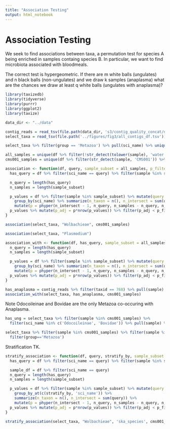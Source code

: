 ```yaml
---
title: "Association Testing"
output: html_notebook
---
```


# Association Testing

We seek to find associations between taxa, a permutation test for species A being enriched in samples containg species B. In particular, we want to find microbiota associated with bloodmeals.

The correct test is hypergeometric. If there are m white balls (ungulates) and n black balls (non-ungulates) and we draw k samples (anaplasma) what are the chances we draw at least q white balls (ungulates with anaplasma)?

```r
library(taxizedb)
library(tidyverse)
library(purrr)
library(ggplot2)
library(taxize)
```

```r
data_dir <- "../data"
```

```r
contig_reads = read_tsv(file.path(data_dir, 's3/contig_quality_concat/decontam_sample_read_counts.tsv'))
select_taxa = read_tsv(file.path('../figures/fig3/all_contigs_df.tsv'))
```

```r
select_taxa %>% filter(group == 'Metazoa') %>% pull(sci_name) %>% unique()
```


```r
all_samples = unique(df %>% filter(!str_detect(tolower(sample), 'water')) %>% pull(sample))
cms001_samples = unique(df %>% filter(str_detect(sample, 'CMS001')) %>% pull(sample))
```

```r
association <- function(df, query, sample_subset = all_samples, p_filter=0.05){
  has_query = df %>% filter(sci_name == query) %>% filter(sample %in% sample_subset) %>% pull(sample)

  n_query = length(has_query)
  n_samples = length(sample_subset)

  p_values = df %>% filter(sample %in% sample_subset) %>% mutate(query = sample %in% has_query) %>% 
    group_by(sci_name) %>% summarize(n_taxon = n(), n_intersect = sum(query)) %>%
    mutate(p = phyper(n_intersect - 1, n_query, n_samples - n_query, n_taxon, lower.tail=FALSE)) %>%  arrange(p)
  p_values %>% mutate(p_adj = p*nrow(p_values)) %>% filter(p_adj < p_filter)
}
```

```r
association(select_taxa, "Wolbachieae", cms001_samples)
```

```r
association(select_taxa, "Plasmodium")
```

```r
association_with <- function(df, has_query, sample_subset = all_samples, p_filter=0.05){
  n_query = length(has_query)
  n_samples = length(sample_subset)

  p_values = df %>% filter(sample %in% sample_subset) %>% mutate(query = sample %in% has_query) %>% 
    group_by(sci_name) %>% summarize(n_taxon = n(), n_intersect = sum(query)) %>%
    mutate(p = phyper(n_intersect - 1, n_query, n_samples - n_query, n_taxon, lower.tail=FALSE)) %>%  arrange(p)
  p_values %>% mutate(p_adj = p*nrow(p_values)) %>% filter(p_adj < p_filter)
}
```

```r
has_anaplasma = contig_reads %>% filter(taxid == 768) %>% pull(sample)
association_with(select_taxa, has_anaplasma, cms001_samples)
```

Note Odocoileinae and Bovidae are the only Metazoa co-occuring with Anaplasma.

```r
has_ung = select_taxa %>% filter(sample %in% cms001_samples) %>%
  filter(sci_name %in% c('Odocoileinae', 'Bovidae')) %>% pull(sample) %>% unique()

select_taxa %>% filter(sample %in% cms001_samples) %>% filter(sample %in% has_anaplasma) %>% 
  filter(group=='Metazoa')
```


Stratification TK.

```r
stratify_association <- function(df, query, stratify_by, sample_subset = all_samples, p_filter=0.05){
  has_query = df %>% filter(sci_name == query) %>% filter(sample %in% sample_subset) %>% pull(sample)

  sample_df = df %>% filter(sci_name == query)
  n_query = length(has_query)
  n_samples = length(sample_subset)

  p_values = df %>% filter(sample %in% sample_subset) %>% mutate(query = sample %in% has_query) %>% 
    group_by_at(c(stratify_by, 'sci_name')) %>% 
    summarize(n_taxon = n(), n_intersect = sum(query)) %>%
    mutate(p = phyper(n_intersect - 1, n_query, n_samples - n_query, n_taxon, lower.tail=FALSE)) %>%  arrange(p)
  p_values %>% mutate(p_adj = p*nrow(p_values)) %>% filter(p_adj < p_filter)
}
```

```r
stratify_association(select_taxa, "Wolbachieae", 'ska_species', cms001_samples)
```
